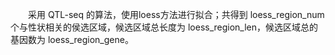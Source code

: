 &emsp;&emsp;采用 QTL-seq 的算法，使用loess方法进行拟合；共得到 loess_region_num 个与性状相关的侯选区域，候选区域总长度为 loess_region_len，候选区域总的基因数为 loess_region_gene。

